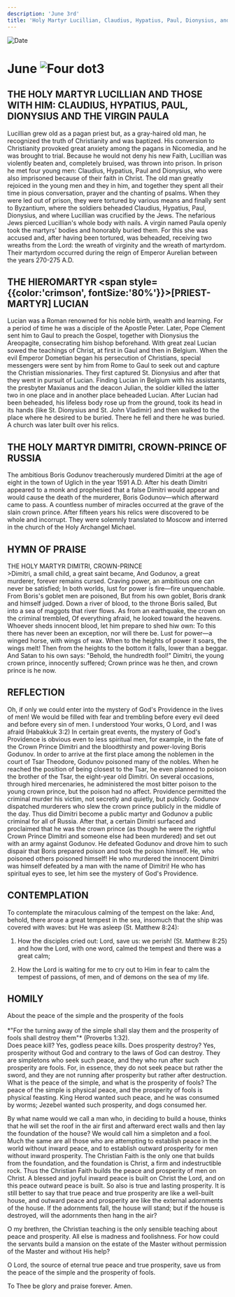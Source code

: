 ```yaml
---
description: 'June 3rd'
title: 'Holy Martyr Lucillian, Claudius, Hypatius, Paul, Dionysius, and the Virgin Paula, Hieromartyr Lucian'
---
```


<RunningHead />
<Image src="/title-imprint.png" height={68} width={50} alt="Date" className="title-imprint"/>

# <div id="date">June <Image className="four-dot" src="/four-dot.png" height={15} width={15} alt="Four dot" />3</div>

## THE HOLY MARTYR LUCILLIAN AND THOSE WITH HIM: CLAUDIUS, HYPATIUS, PAUL, DIONYSIUS AND THE VIRGIN PAULA

Lucillian grew old as a pagan priest but, as a gray-haired old man, he recognized the truth of Christianity and was baptized. His conversion to Christianity provoked great anxiety among the pagans in Nicomedia, and he was brought to trial. Because he would not deny his new Faith, Lucillian was violently beaten and, completely bruised, was thrown into prison. In prison he met four young men: Claudius, Hypatius, Paul and Dionysius, who were also imprisoned because of their faith in Christ. The old man greatly rejoiced in the young men and they in him, and together they spent all their time in pious conversation, prayer and the chanting of psalms. When they were led out of prison, they were tortured by various means and finally sent to Byzantium, where the soldiers beheaded Claudius, Hypatius, Paul, Dionysius, and where Lucillian was crucified by the Jews. The nefarious Jews pierced Lucillian's whole body with nails. A virgin named Paula openly took the martyrs' bodies and honorably buried them. For this she was accused and, after having been tortured, was beheaded, receiving two wreaths from the Lord: the wreath of virginity and the wreath of martyrdom. Their martyrdom occurred during the reign of Emperor Aurelian between the years 270-275 A.D.

## THE HIEROMARTYR <span style={{color:'crimson', fontSize:'80%'}}>[PRIEST-MARTYR]</span> LUCIAN

Lucian was a Roman renowned for his noble birth, wealth and learning. For a period of time he was a disciple of the Apostle Peter. Later, Pope Clement sent him to Gaul to preach the Gospel, together with Dionysius the Areopagite, consecrating him bishop beforehand. With great zeal Lucian sowed the teachings of Christ, at first in Gaul and then in Belgium. When the evil Emperor Dometian began his persecution of Christians, special messengers were sent by him from Rome to Gaul to seek out and capture the Christian missionaries. They first captured St. Dionysius and after that they went in pursuit of Lucian. Finding Lucian in Belgium with his assistants, the presbyter Maxianus and the deacon Julian, the soldier killed the latter two in one place and in another place beheaded Lucian. After Lucian had been beheaded, his lifeless body rose up from the ground, took its head in its hands (like St. Dionysius and St. John Vladimir) and then walked to the place where he desired to be buried. There he fell and there he was buried. A church was later built over his relics.

## THE HOLY MARTYR DIMITRI, CROWN-PRINCE OF RUSSIA

The ambitious Boris Godunov treacherously murdered Dimitri at the age of eight in the town of Uglich in the year 1591 A.D. After his death Dimitri appeared to a monk and prophesied that a false Dimitri would appear and would cause the death of the murderer, Boris Godunov—which afterward came to pass. A countless number of miracles occurred at the grave of the slain crown prince. After fifteen years his relics were discovered to be whole and incorrupt. They were solemnly translated to Moscow and interred in the church of the Holy Archangel Michael.


## HYMN OF PRAISE
<div style={{textAlign:'center', color:'crimson', fontWeight:'bold'}}>
THE HOLY MARTYR DIMITRI, CROWN-PRINCE
</div>
>Dimitri, a small child, a great saint became,  
And Godunov, a great murderer, forever remains cursed.  
Craving power, an ambitious one can never be satisfied;  
In both worlds, lust for power is fire—fire unquenchable.  
From Boris's goblet men are poisoned,  
But from his own goblet, Boris drank and himself judged.  
Down a river of blood, to the throne Boris sailed,  
But into a sea of maggots that river flows.  
As from an earthquake, the crown on the criminal trembled,  
Of everything afraid, he looked toward the heavens.  
Whoever sheds innocent blood, let him prepare to shed hiw own:  
To this there has never been an exception, nor will there be.  
Lust for power—a winged horse, with wings of wax.  
When to the heights of power it soars, the wings melt!  
Then from the heights to the bottom it falls, lower than a beggar.  
And Satan to his own says: "Behold, the hundredth fool!"  
Dimitri, the young crown prince, innocently suffered;  
Crown prince was he then, and crown prince is he now.  

## REFLECTION

Oh, if only we could enter into the mystery of God's Providence in the lives of men! We would be filled with fear and trembling before every evil deed and before every sin of men. I understood Your works, O Lord, and I was afraid (Habakkuk 3:2) In certain great events, the mystery of God's Providence is obvious even to less spiritual men, for example, in the fate of the Crown Prince Dimitri and the bloodthirsty and power-loving Boris Godunov. In order to arrive at the first place among the noblemen in the court of Tsar Theodore, Godunov poisoned many of the nobles. When he reached the position of being closest to the Tsar, he even planned to poison the brother of the Tsar, the eight-year old Dimitri. On several occasions, through hired mercenaries, he administered the most bitter poison to the young crown prince, but the poison had no affect. Providence permitted the criminal murder his victim, not secretly and quietly, but publicly. Godunov dispatched murderers who slew the crown prince publicly in the middle of the day. Thus did Dimitri become a public martyr and Godunov a public criminal for all of Russia. After that, a certain Dimitri surfaced and proclaimed that he was the crown prince (as though he were the rightful Crown Prince Dimitri and someone else had been murdered) and set out with an army against Godunov. He defeated Godunov and drove him to such dispair that Boris prepared poison and took the poison himself. He, who poisoned others poisoned himself! He who murdered the innocent Dimitri was himself defeated by a man with the name of Dimitri! He who has spiritual eyes to see, let him see the mystery of God's Providence.

## CONTEMPLATION

To contemplate the miraculous calming of the tempest on the lake: And, behold, there arose a great tempest in the sea, insomuch that the ship was covered with waves: but He was asleep (St. Matthew 8:24):

1. How the disciples cried out: Lord, save us: we perish! (St. Matthew 8:25) and how the Lord, with one word, calmed the tempest and there was a great calm;

2. How the Lord is waiting for me to cry out to Him in fear to calm the tempest of passions, of men, and of demons on the sea of my life.


## HOMILY
<div style={{textAlign:'center', color:'crimson', fontWeight:'bold'}}>
About the peace of the simple and the prosperity of the fools
</div>
<br />
<div style={{textAlign:'right'}}>
*"For the turning away of the simple shall slay them and the prosperity of fools shall destroy them"* (Proverbs 1:32).
</div>
Does peace kill? Yes, godless peace kills. Does prosperity destroy? Yes, prosperity without God and contrary to the laws of God can destroy. They are simpletons who seek such peace, and they who run after such prosperity are fools. For, in essence, they do not seek peace but rather the sword, and they are not running after prosperity but rather after destruction. What is the peace of the simple, and what is the prosperity of fools? The peace of the simple is physical peace, and the prosperity of fools is physical feasting. King Herod wanted such peace, and he was consumed by worms; Jezebel wanted such prosperity, and dogs consumed her.

By what name would we call a man who, in deciding to build a house, thinks that he will set the roof in the air first and afterward erect walls and then lay the foundation of the house? We would call him a simpleton and a fool. Much the same are all those who are attempting to establish peace in the world without inward peace, and to establish outward prosperity for men without inward prosperity. The Christian Faith is the only one that builds from the foundation, and the foundation is Christ, a firm and indestructible rock. Thus the Christian Faith builds the peace and prosperity of men on Christ. A blessed and joyful inward peace is built on Christ the Lord, and on this peace outward peace is built. So also is true and lasting prosperity. It is still better to say that true peace and true prosperity are like a well-built house, and outward peace and prosperity are like the external adornments of the house. If the adornments fall, the house will stand; but if the house is destroyed, will the adornments then hang in the air?

O my brethren, the Christian teaching is the only sensible teaching about peace and prosperity. All else is madness and foolishness. For how could the servants build a mansion on the estate of the Master without permission of the Master and without His help?

O Lord, the source of eternal true peace and true prosperity, save us from the peace of the simple and the prosperity of fools.

To Thee be glory and praise forever. Amen.